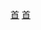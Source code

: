 {{鐵道路線|
| 模板名稱 =韓國首都圈電鐵9號線
| 名稱 = [[File:Seoul Metro Line 9.svg|18px|9|link=]] [[首爾地鐵9號線]]
| 代表色 = {{韓國鐵道路線色|S9|9}}
| 背景色 = #f4eed8
| 車站列表 = [[開花站|開花]] - [[金浦机场站|金浦机场]] - [[机场市场站|機場市場]] - [[新傍花站|新傍花]] - [[麻谷渡口站|麻谷渡口]] - [[阳川乡校站|阳川乡校]] - [[加陽站|加陽]] - [[曾米站|曾米]] - [[登村站|登村]] - [[盐仓站|盐倉]] - [[新木洞站|新木洞]] - [[仙遊島站|仙遊島]] - [[堂山站|堂山]] - [[国会议事堂站|国会議事堂]] - [[汝矣岛站|汝矣島]] - [[赛江站|赛江]] - [[鷺梁津站|鷺梁津]] - [[鷺得站|鷺得]] - [[黑石站 (首尔)|黑石]] - [[銅雀站|銅雀]] - [[旧盘浦站|旧盤浦]] - [[新盤浦站|新盤浦]] - [[高速巴士客运站]] - [[砂平站|砂平]] - [[新論峴站|新論峴]] - [[彥州站|彥州]] - [[宣靖陵站|宣靖陵]] - [[三成中央站|三成中央]] - [[奉恩寺站|奉恩寺]] - [[综合运动场站 (首尔)|综合运动场]] - [[三田站 (首尔)|三田]] - [[石村古墳站|石村古墳]] - [[石村站|石村]] - [[松坡渡口站|松坡渡口]] - [[漢城百濟站|漢城百濟]] - [[奥林匹克公园站 (韩国)|奥林匹克公园]] - [[遁村五輪站|遁村五輪]] - [[中央報勳醫院站|中央報勳醫院]]
}}<noinclude>
[[Category:韓國首都圈電鐵路線模板|首]]
[[Category:韓國铁路模板|首]]
</noinclude>